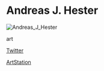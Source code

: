# Andreas J. Hester

![Andreas_J_Hester](./directory_images/Andreas_J_Hester_v1.webp)

<Skills>

art

</Skills>

<Personal>

[Twitter](https://twitter.com/giinyiz)

[ArtStation](http://artstation.com/giinyiz)

</Personal>


